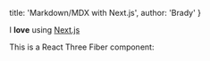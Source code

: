 
  title: 'Markdown/MDX with Next.js',
  author: 'Brady'
}

I **love** using [Next.js](https://nextjs.org/)

This is a React Three Fiber component:

<Canvas>
  <ambientLight />
  <pointLight position={[10, 10, 10]} />
  <Box position={[-1.2, 0, 0]} />
  <Box position={[1.2, 0, 0]} />
</Canvas>


